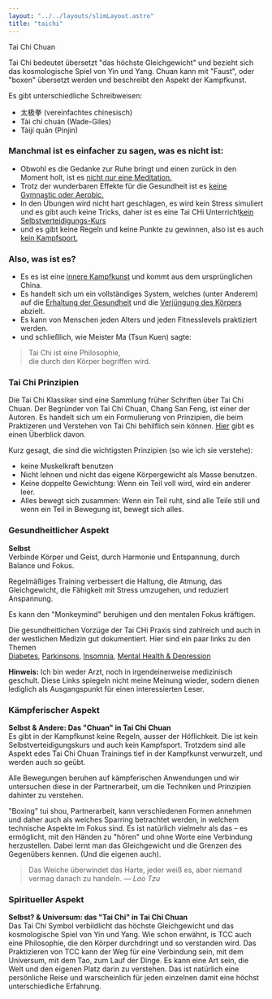 ```yaml
---
layout: "../../layouts/slimLayout.astro"
title: "taichi"
---
```




<CurvedHeadline tag="h1" type="wave" direction="R2L" offset="10" class="top-[-50px] sm:top-[0px] 2xl:top-[200px]    fill-lazuli">Tai Chi Chuan</CurvedHeadline>

Tai Chi bedeutet übersetzt "das höchste Gleichgewicht" und bezieht sich das kosmologische Spiel von Yin und Yang.
Chuan kann mit "Faust", oder "boxen" übersetzt werden und beschreibt den Aspekt der Kampfkunst.

Es gibt unterschiedliche Schreibweisen:
- 太极拳 (vereinfachtes chinesisch)
- Tài chí chuán (Wade-Giles)
- Tàijí quān (Pinjin)

### Manchmal ist es einfacher zu sagen, was es nicht ist:

- Obwohl es die Gedanke zur Ruhe bringt und einen zurück in den Moment holt, ist es
<u>nicht _nur_ eine Meditation.</u>
- Trotz der wunderbaren Effekte für die Gesundheit ist es <u>keine Gymnastic oder Aerobic.</u>
- In den Übungen wird nicht hart geschlagen, es wird kein Stress simuliert und es gibt auch keine Tricks,
daher ist es eine Tai CHi Unterricht<u>kein Selbstverteidigungs-Kurs</u>
- und es gibt keine Regeln und keine Punkte zu gewinnen, 
also ist es auch <u>kein Kampfsport.</u>

### Also, was ist es?

- Es es ist eine <u>innere Kampfkunst</u> und kommt aus dem ursprünglichen China.
- Es handelt sich um ein vollständiges System, welches (unter Anderem) auf die <u>Erhaltung der Gesundheit</u> und die <u>Verjüngung des Körpers</u> abzielt.
- Es kann von Menschen jeden Alters und jeden Fitnesslevels praktiziert werden.
- und schließlich, wie Meister Ma (Tsun Kuen) sagte:

> Tai Chi ist eine Philosophie,<br /> die durch den Körper begriffen wird.

### Tai Chi Prinzipien

Die Tai Chi Klassiker sind eine Sammlung früher Schriften über Tai Chi Chuan. Der Begründer von Tai Chi Chuan, Chang San Feng, ist einer der Autoren. Es handelt sich um ein Formulierung von Prinzipien, die beim Praktizeren und Verstehen von Tai Chi behilflich sein können. [Hier](http://www.scheele.org/lee/classics.html) gibt es einen Überblick davon.


Kurz gesagt, die sind die wichtigsten Prinzipien (so wie ich sie verstehe):
- keine Muskelkraft benutzen
- Nicht lehnen und nicht das eigene Körpergewicht als Masse benutzen.
- Keine doppelte Gewichtung: Wenn ein Teil voll wird, wird ein anderer leer.
- Alles bewegt sich zusammen: Wenn ein Teil ruht, sind alle Teile still und wenn  ein Teil in Bewegung ist, bewegt sich alles.


### Gesundheitlicher Aspekt

**Selbst**<br/>
Verbinde Körper und Geist, durch Harmonie und Entspannung, durch Balance und Fokus.

Regelmäßiges Training verbessert die Haltung, die Atmung, das Gleichgewicht, die Fähigkeit mit Stress umzugehen, und reduziert Anspannung.

Es kann den "Monkeymind" beruhigen und den mentalen Fokus kräftigen.

Die gesundheitlichen Vorzüge der Tai CHi Praxis sind zahlreich und auch in der westlichen Medizin gut dokumentiert. Hier sind ein paar links zu den Themen<br /> [Diabetes](https://pubmed.ncbi.nlm.nih.gov/38313854/), [Parkinsons](https://pubmed.ncbi.nlm.nih.gov/35125106/), [Insomnia](https://pubmed.ncbi.nlm.nih.gov/33587135/), [Mental Health & Depression](https://pubmed.ncbi.nlm.nih.gov/36833525/)

**Hinweis:**
Ich bin weder Arzt, noch in irgendeinerweise medizinisch geschult. Diese Links spiegeln nicht meine Meinung wieder, sodern dienen lediglich als Ausgangspunkt für einen interessierten Leser.

### Kämpferischer Aspekt

**Selbst & Andere: Das "Chuan" in Tai Chi Chuan**<br/>
Es gibt in der Kampfkunst keine Regeln, ausser der Höflichkeit.
Die ist kein Selbstverteidigungskurs und auch kein Kampfsport.
Trotzdem sind alle Aspekt edes Tai Chi Chuan Trainings tief in der Kampfkunst verwurzelt, und werden auch so geübt.

Alle Bewegungen beruhen auf kämpferischen Anwendungen und wir untersuchen diese in der Partnerarbeit, um die Techniken und Prinzipien dahinter zu verstehen.

"Boxing" tui shou, Partnerarbeit, kann verschiedenen Formen annehmen und daher auch als weiches Sparring betrachtet werden, in welchem technische Aspekte im Fokus sind. 
Es ist natürlich vielmehr als das – es ermöglicht, mit den Händen zu "hören" und ohne Worte eine Verbindung herzustellen. Dabei lernt man das Gleichgewicht und die Grenzen des Gegenübers kennen.
(Und die eigenen auch).

> Das Weiche überwindet das Harte, jeder weiß es, aber niemand vermag danach zu handeln. _— Lao Tzu_

### Spiritueller Aspekt

**Selbst? & Universum: das "Tai Chi" in Tai Chi Chuan**<br/>
Das Tai Chi Symbol verbildlicht das höchste Gleichgewicht und das kosmologische Spiel von Yin und Yang. Wie schon erwähnt, is TCC auch eine Philosophie, die den Körper durchdringt und so verstanden wird. Das Praktizieren von TCC kann der Weg für eine Verbindung sein, mit dem Universum, mit dem Tao, zum Lauf der Dinge. Es kann eine Art sein, die Welt und den eigenen Platz darin zu verstehen. 
Das ist natürlich eine persönliche Reise und warscheinlich für jeden einzelnen damit eine höchst unterschiedliche Erfahrung.